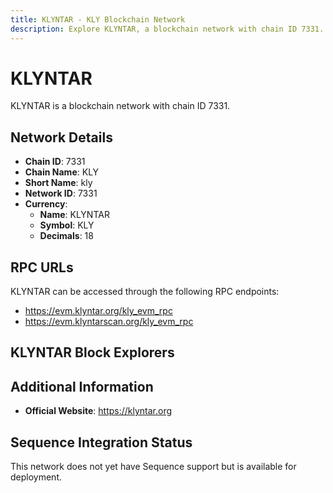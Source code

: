 ```yaml
--- 
title: KLYNTAR - KLY Blockchain Network
description: Explore KLYNTAR, a blockchain network with chain ID 7331. Learn about its native currency, KLYNTAR, and how to interact with the network.
---
```


# KLYNTAR

KLYNTAR is a blockchain network with chain ID 7331.

## Network Details

- **Chain ID**: 7331
- **Chain Name**: KLY
- **Short Name**: kly
- **Network ID**: 7331
- **Currency**: 
  - **Name**: KLYNTAR
  - **Symbol**: KLY
  - **Decimals**: 18

## RPC URLs

KLYNTAR can be accessed through the following RPC endpoints:

- https://evm.klyntar.org/kly_evm_rpc
- https://evm.klyntarscan.org/kly_evm_rpc

## KLYNTAR Block Explorers



## Additional Information

- **Official Website**: https://klyntar.org

## Sequence Integration Status

This network does not yet have Sequence support but is available for deployment.

